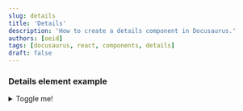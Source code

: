 ```yaml
---
slug: details
title: 'Details'
description: 'How to create a details component in Docusaurus.'
authors: [oeid]
tags: [docusaurus, react, components, details]
draft: false
---
```


### Details element example

<details>
  <summary>Toggle me!</summary>

  This is the detailed content

  ```js
  console.log("Markdown features including the code block are available");
  ```

  You can use Markdown here including **bold** and _italic_ text, and [inline link](https://docusaurus.io)
  <details>
    <summary>Nested toggle! Some surprise inside...</summary>

    😲😲😲😲😲
  </details>
</details>